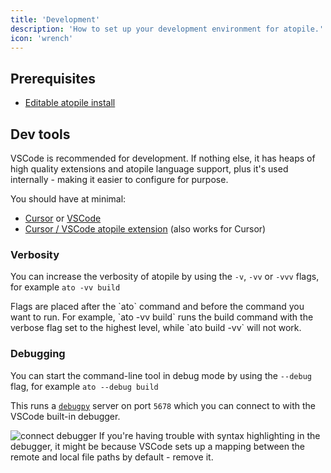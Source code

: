 ```yaml
---
title: 'Development'
description: 'How to set up your development environment for atopile.'
icon: 'wrench'
---
```


## Prerequisites

- [Editable atopile install](./install#editable-installation-best-for-development)

## Dev tools

VSCode is recommended for development. If nothing else, it has heaps of high quality extensions and atopile language support, plus it's used internally - making it easier to configure for purpose.

You should have at minimal:
- [Cursor](https://www.cursor.com/) or [VSCode](https://code.visualstudio.com)
- [Cursor / VSCode atopile extension](https://marketplace.visualstudio.com/items?itemName=atopile.atopile) (also works for Cursor)

### Verbosity

You can increase the verbosity of atopile by using the `-v`, `-vv` or `-vvv` flags, for example `ato -vv build`

<Tip title="Flag Location">
  Flags are placed after the `ato` command and before the command you want to run. For example, `ato -vv build` runs the build command with the verbose flag set to the highest level, while `ato build -vv` will not work.
</Tip>

### Debugging

You can start the command-line tool in debug mode by using the `--debug` flag, for example `ato --debug build`

This runs a [`debugpy`](https://github.com/microsoft/debugpy) server on port `5678` which you can connect to with the VSCode built-in debugger.

<Frame caption="Connect debugger in VSCode">
  <img src="./images/debugger-vscode.png" alt="connect debugger" />
</Frame>

<Tip title="Syntax highlighting isn't working">
  If you're having trouble with syntax highlighting in the debugger, it might be because VSCode sets up a mapping between the remote and local file paths by default - remove it.
</Tip>
